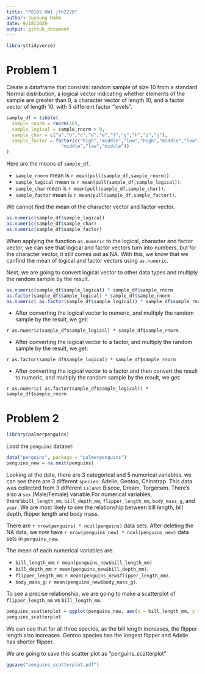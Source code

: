 ```yaml
---
title: "P8105 HW1 jlh2270"
author: Juyoung Hahm
date: 9/18/2020
output: github_document
---
```

```r
library(tidyverse)
```

# Problem 1

Create a dataframe that consists: random sample of size 10 from a standard Normal distribution, a logical vector indicating whether elements of the sample are greater than 0, a character vector of length 10, and a factor vector of length 10, with 3 different factor “levels”.
```r
sample_df = tibble(
  sample_rnorm = rnorm(10),
  sample_logical = sample_rnorm > 0,
  sample_char = c("a","b","c","d","e","f","g","h","i","j"),
  sample_factor = factor(c("high","middle","low","high","middle","low","high",
                    "middle","low","middle"))
)
```
Here are the means of `sample_df`.

* `sample_rnorm` mean is `r mean(pull(sample_df,sample_rnorm))`.
* `sample_logical` mean is `r mean(pull(sample_df,sample_logical))`.
* `sample_char` mean is `r mean(pull(sample_df,sample_char))`.
* `sample_factor` mean is `r mean(pull(sample_df,sample_factor))`.

We cannot find the mean of the character vector and factor vector. 

```r
as.numeric(sample_df$sample_logical)
as.numeric(sample_df$sample_char)
as.numeric(sample_df$sample_factor)
```
When applying the function `as.numeric` to the logical, character and factor vector, we can see that  logical and factor vectors turn into numbers, but for the character vector, it still comes out as NA. With this, we know that we canfind the mean of logical and factor vectors using `as.numeric`. 

Next, we are going to convert logical vector to other data types and  multiply the random sample by the result.
```r
as.numeric(sample_df$sample_logical) * sample_df$sample_rnorm
as.factor(sample_df$sample_logical) * sample_df$sample_rnorm
as.numeric( as.factor(sample_df$sample_logical)) * sample_df$sample_rnorm
```
* After converting the logical vector to numeric, and multiply the random sample by the result, we get: 

`r as.numeric(sample_df$sample_logical) * sample_df$sample_rnorm`

* After converting the logical vector to a factor, and multiply the random sample by the result, we get: 

`r as.factor(sample_df$sample_logical) * sample_df$sample_rnorm`

* After converting the logical vector to a factor and then convert the result to numeric, and multiply the random sample by the result, we get: 

`r as.numeric( as.factor(sample_df$sample_logical)) * sample_df$sample_rnorm`


# Problem 2
```r
library(palmerpenguins)
```

Load the `penguins` dataset:

```r
data("penguins", package = "palmerpenguins")
penguins_new = na.omit(penguins)
```
Looking at the data, there are 3 categorical and 5 numerical variables. we can see there are 3 different `species`: Adelie, Gentoo, Chinstrap. This data was collected from 3 different `island`: Biscoe, Dream, Torgersen. There's also a `sex` (Male/Female) variable.For numerical variables, there's`bill_length_mm`, `bill_depth_mm`, `flipper_length_mm`, `body_mass_g`, and `year`. We are most likely to see the relationship between  bill length, bill depth, flipper length and body mass.

There are `r nrow(penguins) * ncol(penguins)` data sets. After deleting the NA data, we now have `r nrow(penguins_new) * ncol(penguins_new)` data sets in `penguins_new`. 

The mean of each numerical variables are:

* `bill_length_mm`: `r mean(penguins_new$bill_length_mm)`
* `bill_depth_mm`: `r mean(penguins_new$bill_depth_mm)`. 
* `flipper_length_mm`: `r mean(penguins_new$flipper_length_mm)`. 
* `body_mass_g`: `r mean(penguins_new$body_mass_g)`. 

To see a precise relationship, we are going to make a scatterplot of `flipper_length_mm` vs `bill_length_mm `.
```r
penguins_scatterplot = ggplot(penguins_new, aes(x = bill_length_mm, y = flipper_length_mm, color = species))  + labs(y = "Flipper length (mm)", x = "Bill length (mm)", title = "Flipper and bill length of three species of penguins") + geom_point()
penguins_scatterplot
```
We can see that for all three species, as the bill length increases, the flipper length also increases. Gentoo species has the longest flipper and Adelie has shorter flipper.


We are going to save this scatter plot as "penguins_scatterplot"
```r
ggsave("penguins_scatterplot.pdf")
```

